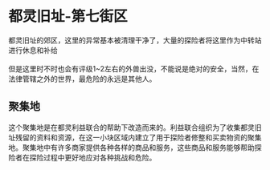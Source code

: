# 都灵旧址-第七街区

都灵旧址的郊区，这里的异常基本被清理干净了，大量的探险者将这里作为中转站进行休息和补给<br></br>
但是这里时不时也会有评级1~2左右的外兽出没，不能说是绝对的安全，当然，在法律管辖之外的世界，最危险的永远是其他人。

## 聚集地

这个聚集地是在都灵利益联合的帮助下改造而来的。利益联合组织为了收集都灵旧址残留的资料和资源，在这一小块区域内建立了用于探险者修整和买卖物资的聚集地。聚集地中有许多商家提供各种各样的商品和服务，这些商品和服务能够帮助探险者在探险过程中更好地应对各种挑战和危险。